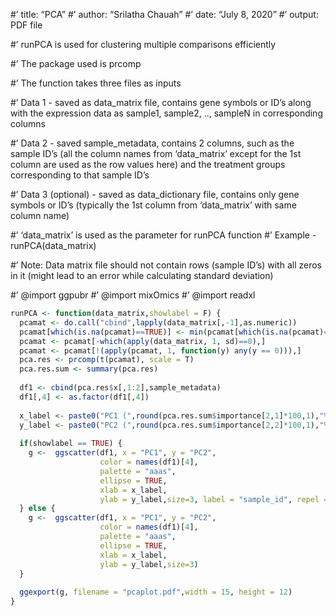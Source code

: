 #' title: "PCA"
#' author: "Srilatha Chauah"
#' date: "July 8, 2020"
#' output: PDF file

#' runPCA is used for clustering multiple comparisons efficiently

#' The package used is prcomp

#' The function takes three files as inputs

#' Data 1 - saved as data_matrix file, contains gene symbols or ID's along with the expression data as sample1, sample2, .., sampleN in corresponding columns

#' Data 2 - saved sample_metadata, contains 2 columns, such as the sample ID's (all the column names from 'data_matrix' except for the 1st column are used as the row values here) and the treatment groups corresponding to that sample ID's

#' Data 3 (optional) - saved as data_dictionary file, contains only gene symbols or ID's (typically the 1st column from 'data_matrix' with same column name)

#' 'data_matrix' is used as the parameter for runPCA function
#' Example - runPCA(data_matrix)

#' Note: Data matrix file should not contain rows (sample ID's) with all zeros in it (might lead to an error while calculating standard deviation)

#' @import ggpubr
#' @import mixOmics
#' @import readxl

```{r}
runPCA <- function(data_matrix,showlabel = F) {
  pcamat <- do.call("cbind",lapply(data_matrix[,-1],as.numeric))
  pcamat[which(is.na(pcamat)==TRUE)] <- min(pcamat[which(is.na(pcamat)==FALSE)])
  pcamat <- pcamat[-which(apply(data_matrix, 1, sd)==0),]
  pcamat <- pcamat[!(apply(pcamat, 1, function(y) any(y == 0))),]
  pca.res <- prcomp(t(pcamat), scale = T)
  pca.res.sum <- summary(pca.res)
  
  df1 <- cbind(pca.res$x[,1:2],sample_metadata)
  df1[,4] <- as.factor(df1[,4])
  
  x_label <- paste0("PC1 (",round(pca.res.sum$importance[2,1]*100,1),"%)")
  y_label <- paste0("PC2 (",round(pca.res.sum$importance[2,2]*100,1),"%)")
  
  if(showlabel == TRUE) {
    g <-  ggscatter(df1, x = "PC1", y = "PC2",
                    color = names(df1)[4],
                    palette = "aaas",
                    ellipse = TRUE,
                    xlab = x_label,
                    ylab = y_label,size=3, label = "sample_id", repel = T)
  } else {
    g <-  ggscatter(df1, x = "PC1", y = "PC2",
                    color = names(df1)[4],
                    palette = "aaas",
                    ellipse = TRUE,
                    xlab = x_label,
                    ylab = y_label,size=3)
  }
  
  ggexport(g, filename = "pcaplot.pdf",width = 15, height = 12)
}
```

